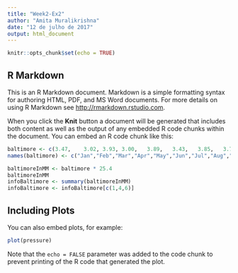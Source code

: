 ---
title: "Week2-Ex2"
author: "Amita Muralikrishna"
date: "12 de julho de 2017"
output: html_document
---

```{r setup, include=FALSE}
knitr::opts_chunk$set(echo = TRUE)
```

## R Markdown

This is an R Markdown document. Markdown is a simple formatting syntax for authoring HTML, PDF, and MS Word documents. For more details on using R Markdown see <http://rmarkdown.rstudio.com>.

When you click the **Knit** button a document will be generated that includes both content as well as the output of any embedded R code chunks within the document. You can embed an R code chunk like this:

```{r Week2-Ex2}
baltimore <- c(3.47,	3.02, 3.93,	3.00,	3.89,	3.43,	3.85,	3.74,	3.98,	3.16,	3.12,	3.35)
names(baltimore) <- c("Jan","Feb","Mar","Apr","May","Jun","Jul","Aug","Sep","Oct","Nov","Dec")

baltimoreInMM <- baltimore * 25.4
baltimoreInMM
infoBaltimore <- summary(baltimoreInMM)
infoBaltimore <- infoBaltimore[c(1,4,6)]
```

## Including Plots

You can also embed plots, for example:

```{r pressure, echo=FALSE}
plot(pressure)
```

Note that the `echo = FALSE` parameter was added to the code chunk to prevent printing of the R code that generated the plot.

